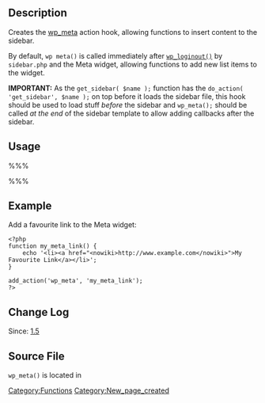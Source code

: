 {{Languages|
{{en|Function Reference/wp meta}}
{{ja|テンプレートタグ/wp meta}}
}}

== Description ==

Creates the [[Plugin API/Action Reference/wp meta|wp_meta]] action hook, allowing functions to insert content to the sidebar.

By default, <tt>wp meta()</tt> is called immediately after [[Function Reference/wp loginout|<tt>wp_loginout()</tt>]] by <tt>sidebar.php</tt> and the Meta widget, allowing functions to add new list items to the widget.

'''IMPORTANT:''' As the <tt>get_sidebar( $name );</tt> function has the <tt>do_action( 'get_sidebar', $name );</tt> on top before it loads the sidebar file, this hook should be used to load stuff ''before'' the sidebar and <tt>wp_meta();</tt> should be called ''at the end'' of the sidebar template to allow adding callbacks after the sidebar.

== Usage ==

%%%<?php wp_meta(); ?>%%%

== Example ==

Add a favourite link to the Meta widget:
<pre>
<?php
function my_meta_link() {
	echo '<li><a href="<nowiki>http://www.example.com</nowiki>">My Favourite Link</a></li>';
}

add_action('wp_meta', 'my_meta_link');
?>
</pre>

== Change Log ==

Since: [[Version 1.5|1.5]]

== Source File ==

<tt>wp_meta()</tt> is located in {{Trac|wp-includes/general-template.php}}

[[Category:Functions]]

[[Category:New_page_created]]